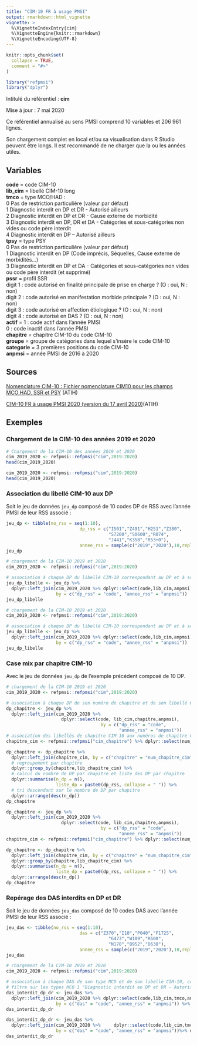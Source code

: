 ```yaml
---
title: "CIM-10 FR à usage PMSI"
output: rmarkdown::html_vignette
vignette: >
  %\VignetteIndexEntry{cim}
  %\VignetteEngine{knitr::rmarkdown}
  %\VignetteEncoding{UTF-8}
---
```


```r
knitr::opts_chunk$set(
  collapse = TRUE,
  comment = "#>"
)
```

```r
library("refpmsi")
library("dplyr")
```

Intitulé du référentiel : **cim**

Mise à jour : 7 mai 2020  

Ce référentiel annualisé au sens PMSI comprend 10 variables et 206 961 lignes.  

Son chargement complet en local et/ou sa visualisation dans R Studio peuvent être longs. Il est recommandé de ne charger que la ou les années utiles.  
  
## Variables  

**code** = code CIM-10  
**lib_cim** = libellé CIM-10 long  
**tmco** = type MCO/HAD :  
0 Pas de restriction particulière (valeur par défaut)  
1 Diagnostic interdit en DP et DR - Autorisé ailleurs  
2 Diagnostic interdit en DP et DR - Cause externe de morbidité  
3 Diagnostic interdit en DP, DR et DA - Catégories et sous-catégories non vides ou code père interdit  
4 Diagnostic interdit en DP – Autorisé ailleurs  
**tpsy** = type PSY  
0 Pas de restriction particulière (valeur par défaut)  
1 Diagnostic interdit en DP (Code imprécis, Séquelles, Cause externe de morbidités…)  
3 Diagnostic interdit en DP et DA - Catégories et sous-catégories non vides ou code père interdit (et supprimé)  
**pssr** = profil SSR  
digit 1 : code autorisé en finalité principale de prise en charge ? (O : oui, N : non)  
digit 2 : code autorisé en manifestation morbide principale ? (O : oui, N : non)  
digit 3 : code autorisé en affection étiologique ? (O : oui, N : non)  
digit 4 : code autorisé en DAS ? (O : oui, N : non)  
**actif** = 
1 : code actif dans l'année PMSI  
0 : code inactif dans l'année PMSI  
**chapitre** = chapitre CIM-10 du code CIM-10  
**groupe** = groupe de catégories dans lequel s'insère le code CIM-10  
**categorie** = 3 premières positions du code CIM-10  
**anpmsi** = année PMSI de 2016 à 2020

## Sources  

[Nomenclature CIM-10 : Fichier nomenclature CIM10 pour les champs MCO,HAD, SSR et PSY](https://www.atih.sante.fr/plateformes-de-transmission-et-logiciels/logiciels-espace-de-telechargement/id_lot/456) (ATIH)  

[CIM-10 FR à usage PMSI 2020 (version du 17 avril 2020)](https://www.atih.sante.fr/sites/default/files/public/content/3706/cim-10fr_2020_actualisation_pmsi_10-04-2020.pdf)(ATIH)

## Exemples

### Chargement de la CIM-10 des années 2019 et 2020

```r
# Chargement de la CIM-10 des années 2019 et 2020
cim_2019_2020 <- refpmsi::refpmsi("cim",2019:2020)
head(cim_2019_2020)
```

```r
cim_2019_2020 <- refpmsi::refpmsi("cim",2019:2020)
head(cim_2019_2020)
```

### Association du libellé CIM-10 aux DP

Soit le jeu de données `jeu_dp` composé de 10 codes DP de RSS avec l'année PMSI de leur RSS associé : 

```r
jeu_dp <- tibble(no_rss = seq(1:10),
                            dp_rss = c("I501","Z491","H251","Z380",
                                       "S7200","S0600","R074",
                                       "J441","K358","R53+0"),
                            annee_rss = sample(c("2019","2020"),10,replace = TRUE))
jeu_dp
```


```r
# chargement de la CIM-10 2019 et 2020
cim_2019_2020 <- refpmsi::refpmsi("cim",2019:2020)

# association à chaque DP du libellé CIM-10 correspondant au DP et à son année PMSI
jeu_dp_libelle <- jeu_dp %>% 
  dplyr::left_join(cim_2019_2020 %>% dplyr::select(code,lib_cim,anpmsi),
                   by = c("dp_rss" = "code", "annee_rss" = "anpmsi"))
jeu_dp_libelle
```


```r
# chargement de la CIM-10 2019 et 2020
cim_2019_2020 <- refpmsi::refpmsi("cim",2019:2020)

# association à chaque DP du libellé CIM-10 correspondant au DP et à son année PMSI
jeu_dp_libelle <- jeu_dp %>% 
  dplyr::left_join(cim_2019_2020 %>% dplyr::select(code,lib_cim,anpmsi),
                   by = c("dp_rss" = "code", "annee_rss" = "anpmsi"))
jeu_dp_libelle
```

### Case mix par chapitre CIM-10 

Avec le jeu de données `jeu_dp` de l'exemple précédent composé de 10 DP.  

```r
# chargement de la CIM-10 2019 et 2020
cim_2019_2020 <- refpmsi::refpmsi("cim",2019:2020)

# association à chaque DP de son numéro de chapitre et de son libellé CIM-10 correspondant à l'année PMSI de son RSS
dp_chapitre <- jeu_dp %>% 
  dplyr::left_join(cim_2019_2020 %>% 
                     dplyr::select(code, lib_cim,chapitre,anpmsi),
                                    by = c("dp_rss" = "code",
                                           "annee_rss" = "anpmsi"))
# association des libellés de chapitre CIM-10 aux numéros de chapitre CIM-10 via le référentiel "cim_chapitre" en ne retenant que les 2 variables qui nous intéressent : "num_chapitre_cim" et "lib_chapitre_cim"
chapitre_cim <- refpmsi::refpmsi("cim_chapitre") %>% dplyr::select(num_chapitre_cim,lib_chapitre_cim)

dp_chapitre <- dp_chapitre %>% 
  dplyr::left_join(chapitre_cim, by = c("chapitre" = "num_chapitre_cim")) %>% 
  # regroupement par chapitre
  dplyr::group_by(chapitre,lib_chapitre_cim) %>% 
  # calcul du nombre de DP par chapitre et liste des DP par chapitre
  dplyr::summarise(n_dp = n(),
                   liste_dp = paste0(dp_rss, collapse = " ")) %>% 
  # tri descendant sur le nombre de DP par chapitre
  dplyr::arrange(desc(n_dp))
dp_chapitre
```


```r
dp_chapitre <- jeu_dp %>% 
  dplyr::left_join(cim_2019_2020 %>% 
                     dplyr::select(code, lib_cim,chapitre,anpmsi),
                                    by = c("dp_rss" = "code",
                                           "annee_rss" = "anpmsi"))
chapitre_cim <- refpmsi::refpmsi("cim_chapitre") %>% dplyr::select(num_chapitre_cim,lib_chapitre_cim)

dp_chapitre <- dp_chapitre %>% 
  dplyr::left_join(chapitre_cim, by = c("chapitre" = "num_chapitre_cim")) %>% 
  dplyr::group_by(chapitre,lib_chapitre_cim) %>% 
  dplyr::summarise(n_dp = n(),
                   liste_dp = paste0(dp_rss, collapse = " ")) %>% 
  dplyr::arrange(desc(n_dp))
dp_chapitre
```


### Repérage des DAS interdits en DP et DR

Soit le jeu de données `jeu_das` composé de 10 codes DAS avec l'année PMSI de leur RSS associé : 

```r
jeu_das <- tibble(no_rss = seq(1:10),
                            das = c("Z370","I10","P040","F1725",
                                       "G473","W189","R600",
                                       "N178","B952","D638"),
                            annee_rss = sample(c("2019","2020"),10,replace = TRUE))
jeu_das
```


```r
# chargement de la CIM-10 2019 et 2020
cim_2019_2020 <- refpmsi::refpmsi("cim",2019:2020)

# association à chaque DAS de son type MCO et de son libellé CIM-10, correspondant à son année PMSI
# filtre sur les types MCO 1 "Diagnostic interdit en DP et DR - Autorisé ailleurs" et 2 "Diagnostic interdit en DP et DR - Cause externe de morbidité" 
das_interdit_dp_dr <- jeu_das %>% 
  dplyr::left_join(cim_2019_2020 %>% dplyr::select(code,lib_cim,tmco,anpmsi),
                   by = c("das" = "code", "annee_rss" = "anpmsi")) %>% dplyr::filter(tmco %in% c(1,2))
das_interdit_dp_dr
```

```r
das_interdit_dp_dr <- jeu_das %>% 
  dplyr::left_join(cim_2019_2020 %>%     dplyr::select(code,lib_cim,tmco,anpmsi),
                   by = c("das" = "code", "annee_rss" = "anpmsi"))%>% dplyr::filter(tmco %in% c(1,2))
das_interdit_dp_dr
```
